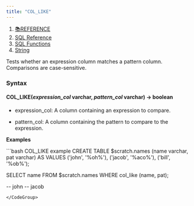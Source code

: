 ```yaml
---
title: "COL_LIKE"
---
```


1. [📚REFERENCE](/reference)
2. [SQL Reference](/reference/sql-reference)
3. [SQL Functions](/reference/sql-reference/all-functions)
4. [String](/reference/sql-reference/all-functions/string)

Tests whether an expression column matches a pattern column. Comparisons are case-sensitive.

### Syntax

#### COL\_LIKE(*expression\_col* varchar, *pattern\_col* varchar) → boolean

* expression\_col: A column containing an expression to compare.

* pattern\_col: A column containing the pattern to compare to the expression.

**Examples**

<CodeGroup>
  ```bash COL_LIKE example
  CREATE TABLE $scratch.names (name varchar, pat varchar)
  AS VALUES ('john', '%oh%'), ('jacob', '%aco%'), ('bill', '%ob%');

  SELECT name 
  FROM $scratch.names 
  WHERE col_like (name, pat);

  -- john
  -- jacob
  ```
</CodeGroup>
